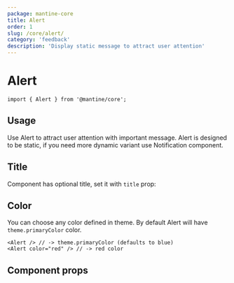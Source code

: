 ```yaml
---
package: mantine-core
title: Alert
order: 1
slug: /core/alert/
category: 'feedback'
description: 'Display static message to attract user attention'
---
```



# Alert

<PageHeader
  source="mantine-core/src/Alert/Alert.tsx"
  docs="core/Alert.mdx"
  package="@mantine/core"
/>

```tsx
import { Alert } from '@mantine/core';
```

## Usage

Use Alert to attract user attention with important message.
Alert is designed to be static, if you need more dynamic variant use <GatsbyLink to="/core/notification">Notification</GatsbyLink> component.

<AlertBaseDemo />

## Title

Component has optional title, set it with `title` prop:

<AlertTitleDemo />

## Color

You can choose any color defined in <GatsbyLink to="/pages/theming/">theme</GatsbyLink>. By default Alert will have `theme.primaryColor` color.

```tsx
<Alert /> // -> theme.primaryColor (defaults to blue)
<Alert color="red" /> // -> red color
```

<AlertConfigurator />

## Component props

<PropsTable component="Alert" />
